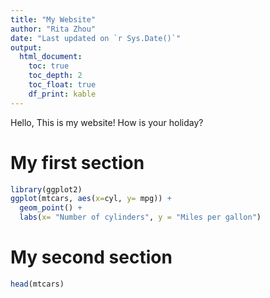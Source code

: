 ```yaml
---
title: "My Website"
author: "Rita Zhou"
date: "Last updated on `r Sys.Date()`"
output:
  html_document:
    toc: true
    toc_depth: 2
    toc_float: true
    df_print: kable
---
```


<!--
Comments in HTML are like this! 
-->


Hello, This is my website! How is your holiday?

# My first section

```r
library(ggplot2)
ggplot(mtcars, aes(x=cyl, y= mpg)) +
  geom_point() +
  labs(x= "Number of cylinders", y = "Miles per gallon")
```


# My second section

```r
head(mtcars)
```
